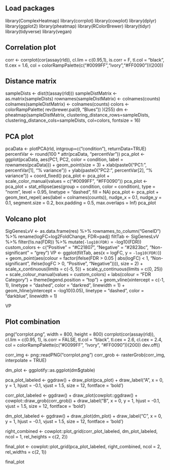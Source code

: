 ## Load packages
library(ComplexHeatmap)
library(corrplot)
library(cowplot)
library(dplyr)
library(ggplot2)
library(pheatmap)
library(RColorBrewer)
library(tidyr)
library(tidyverse)
library(vegan)

## Correlation plot

corr <- corrplot(cor(assay(rld)), cl.lim = c(0.95,1), is.corr = F, tl.col = "black", tl.cex = 1.6,
col = colorRampPalette(c("#0099FF","ivory","#FF0090"))(200))

## Distance matrix
sampleDists <- dist(t(assay(rld)))
sampleDistMatrix <- as.matrix(sampleDists)
rownames(sampleDistMatrix) <- colnames(counts)
colnames(sampleDistMatrix) <- colnames(counts)
colors <- colorRampPalette( rev(brewer.pal(9, "Blues")) )(255)
dm <- pheatmap(sampleDistMatrix,
          clustering_distance_rows=sampleDists,
          clustering_distance_cols=sampleDists,
          col=colors, fontsize = 16)

## PCA plot
pcaData <- plotPCA(rld, intgroup=c("condition"), returnData=TRUE)
percentVar <- round(100 * attr(pcaData, "percentVar"))
pca_plot <- ggplot(pcaData, aes(PC1, PC2, color = condition, label = rownames(pcaData))) +
  geom_point(size = 3) +
  xlab(paste0("PC1: ", percentVar[1], "% variance")) +
  ylab(paste0("PC2: ", percentVar[2], "% variance")) +
  coord_fixed()
pca_plot <- pca_plot + scale_color_manual(values = c("#0099FF", "#FF0090"))
pca_plot <- pca_plot + 
  stat_ellipse(aes(group = condition, color = condition), type = "norm", level = 0.95,
               linetype = "dashed", fill = NA)
pca_plot <- pca_plot + geom_text_repel(
     aes(label = colnames(counts)),
     nudge_x = 0.1,
     nudge_y = 0.1,
     segment.size = 0.2,
     box.padding = 0.5,
     max.overlaps = Inf) 
pca_plot

## Volcano plot
SigGenesLvV <- as.data.frame(res) %>%
     rownames_to_column("GeneID")  %>%
     rename(logFC=log2FoldChange, FDR=padj)
filtTab <- SigGenesLvV %>% 
          filter(!is.na(FDR)) %>% 
          mutate(`-log10(FDR)` = -log10(FDR))
custom_colors <- c("Positive" = "#C21807", "Negative" = "#2823bc", "Non-significant" = "grey")
VP <- ggplot(filtTab, aes(x = logFC, y = `-log10(FDR)`)) + 
  geom_point(aes(colour = factor(ifelse(FDR > 0.05 | abs(logFC) < 1, "Non-significant", ifelse(logFC > 0, "Positive", "Negative")))), size = 2) +
  scale_x_continuous(limits = c(-5, 5)) +
  scale_y_continuous(limits = c(0, 25)) +
  scale_colour_manual(values = custom_colors) +
  labs(colour = "FDR Category") +
  theme(legend.position = "top") +
  geom_vline(xintercept = c(-1, 1), linetype = "dashed", color = "darkred", linewidth = 1) +
  geom_hline(yintercept = -log10(0.05), linetype = "dashed", color = "darkblue", linewidth = 1)

VP

## Plot combination

png("corrplot.png", width = 800, height = 800)
corrplot(cor(assay(rld)), cl.lim = c(0.95, 1), is.corr = FALSE, 
         tl.col = "black", tl.cex = 2.6, cl.cex = 2.4, col = colorRampPalette(c("#0099FF", "ivory", "#FF0090"))(200))
dev.off()

corr_img <- png::readPNG("corrplot.png")
corr_grob <- rasterGrob(corr_img, interpolate = TRUE)

dm_plot <- ggplotify::as.ggplot(dm$gtable)

pca_plot_labeled <- ggdraw() +
  draw_plot(pca_plot) +
  draw_label("A", x = 0, y = 1, hjust = -0.1, vjust = 1.5, size = 12, fontface = 'bold')

corr_plot_labeled <- ggdraw() +
  draw_plot(cowplot::ggdraw() + cowplot::draw_grob(corr_grob)) +
  draw_label("B", x = 0, y = 1, hjust = -0.1, vjust = 1.5, size = 12, fontface = 'bold')

dm_plot_labeled <- ggdraw() +
  draw_plot(dm_plot) +
  draw_label("C", x = 0, y = 1, hjust = -0.1, vjust = 1.5, size = 12, fontface = 'bold')

right_combined <- cowplot::plot_grid(corr_plot_labeled, dm_plot_labeled, ncol = 1, rel_heights = c(2, 2))

final_plot <- cowplot::plot_grid(pca_plot_labeled, right_combined, ncol = 2, rel_widths = c(2, 1))


final_plot


